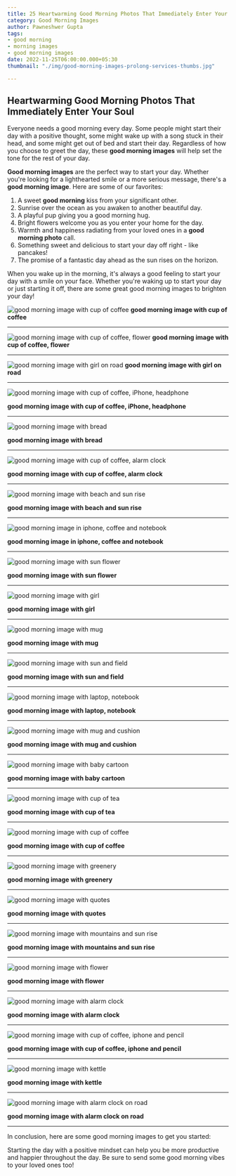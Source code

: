 ```yaml
---
title: 25 Heartwarming Good Morning Photos That Immediately Enter Your Soul
category: Good Morning Images
author: Pawneshwer Gupta
tags:
- good morning
- morning images
- good morning images
date: 2022-11-25T06:00:00.000+05:30
thumbnail: "./img/good-morning-images-prolong-services-thumbs.jpg"

---
```

## Heartwarming Good Morning Photos That Immediately Enter Your Soul

Everyone needs a good morning every day. Some people might start their day with a positive thought, some might wake up with a song stuck in their head, and some might get out of bed and start their day. Regardless of how you choose to greet the day, these **good morning images** will help set the tone for the rest of your day.

**Good morning images** are the perfect way to start your day. Whether you're looking for a lighthearted smile or a more serious message, there's a **good morning image**. Here are some of our favorites:

1. A sweet **good morning** kiss from your significant other.
2. Sunrise over the ocean as you awaken to another beautiful day.
3. A playful pup giving you a good morning hug.
4. Bright flowers welcome you as you enter your home for the day.
5. Warmth and happiness radiating from your loved ones in a **good morning photo** call.
6. Something sweet and delicious to start your day off right - like pancakes!
7. The promise of a fantastic day ahead as the sun rises on the horizon.

When you wake up in the morning, it's always a good feeling to start your day with a smile on your face. Whether you're waking up to start your day or just starting it off, there are some great good morning images to brighten your day!

![good morning image with cup of coffee](./img/good-morning-images-1.jpg "good morning image with cup of coffee")
**good morning image with cup of coffee**

---

![good morning image with cup of coffee, flower](./img/good-morning-images-2.jpg "good morning image with cup of coffee, flower")
**good morning image with cup of coffee, flower**

---

![good morning image with girl on road](./img/good-morning-images-3.jpg "good morning image with girl on road")
**good morning image with girl on road**

---
![good morning image with cup of coffee, iPhone, headphone](./img/good-morning-images-4.jpg "good morning image with cup of coffee, iPhone, headphone")

**good morning image with cup of coffee, iPhone, headphone**

---
![good morning image with bread](./img/good-morning-images-5.jpg "good morning image with bread")

**good morning image with bread**

---
![good morning image with cup of coffee, alarm clock](./img/good-morning-images-6.jpg "good morning image with cup of coffee, alarm clock")

**good morning image with cup of coffee, alarm clock**

---
![good morning image with beach and sun rise](./img/good-morning-images-7.jpg "good morning image with beach and sun rise")

**good morning image with beach and sun rise**

---
![good morning image in iphone, coffee and notebook](./img/good-morning-images-8.jpg "good morning image in iphone, coffee and notebook")

**good morning image in iphone, coffee and notebook**

---
![good morning image with sun flower](./img/good-morning-images-9.jpg "good morning image with sun flower")

**good morning image with sun flower**

---
![good morning image with girl](./img/good-morning-images-10.jpg "good morning image with girl")

**good morning image with girl**

---
![good morning image with mug](./img/good-morning-images-11.jpg "good morning image with mug")

**good morning image with mug**

---
![good morning image with sun and field](./img/good-morning-images-12.jpg "good morning image with sun and field")

**good morning image with sun and field**

---
![good morning image with laptop, notebook](./img/good-morning-images-13.jpg "good morning image with laptop, notebook")

**good morning image with laptop, notebook**

---
![good morning image with mug and cushion](./img/good-morning-images-14.jpg "good morning image with mug and cushion")

**good morning image with mug and cushion**

---
![good morning image with baby cartoon](./img/good-morning-images-15.jpg "good morning image with baby cartoon")

**good morning image with baby cartoon**

---
![good morning image with cup of tea](./img/good-morning-images-16.jpg "good morning image with cup of tea")

**good morning image with cup of tea**

---
![good morning image with cup of coffee](./img/good-morning-images-17.jpg "good morning image with cup of coffee")

**good morning image with cup of coffee**

---
![good morning image with greenery](./img/good-morning-images-18.jpg "good morning image with greenery")

**good morning image with greenery**

---
![good morning image with quotes](./img/good-morning-images-19.jpg "good morning image with quotes")

**good morning image with quotes**

---
![good morning image with mountains and sun rise](./img/good-morning-images-20.jpg "good morning image with mountains and sun rise")

**good morning image with mountains and sun rise**

---
![good morning image with flower](./img/good-morning-images-21.jpg "good morning image with flower")

**good morning image with flower**

---
![good morning image with alarm clock](./img/good-morning-images-22.jpg "good morning image with alarm clock")

**good morning image with alarm clock**

---
![good morning image with cup of coffee, iphone and pencil](./img/good-morning-images-23.jpg "good morning image with cup of coffee, iphone and pencil")

**good morning image with cup of coffee, iphone and pencil**

---
![good morning image with kettle](./img/good-morning-images-24.jpg "good morning image with kettle")

**good morning image with kettle**

---
![good morning image with alarm clock on road](./img/good-morning-images-25.jpg "good morning image with alarm clock on road")

**good morning image with alarm clock on road**

---
In conclusion, here are some good morning images to get you started:

Starting the day with a positive mindset can help you be more productive and happier throughout the day. Be sure to send some good morning vibes to your loved ones too!